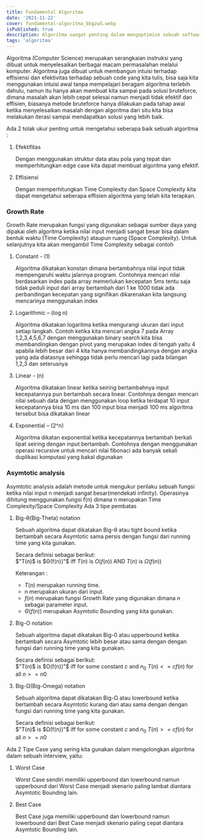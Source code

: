 ```yaml
---
title: Fundamental Algoritma
date: '2021-11-22'
cover: fundamental-algoritma_bbgzw5.webp
isPublished: true
description: Algoritma sangat penting dalam mengoptimize sebuah software dan bahkan dengan membuat algoritma yang lebih baik di beberapa kasus bisa jauh lebih cepat dibandingkan dengan komputer yang lebih powerfull
tags: 'algoritma'
---
```


Algoritma (Computer Science) merupakan serangkaian instruksi yang dibuat untuk menyelesaikan berbagai macam permasalahan melalui komputer.
Algoritma juga dibuat untuk membangun intuisi terhadap effisiensi dan efektivitas terhadap sebuah code yang kita tulis, bisa saja kita menggunakan intuisi awal tanpa mempelajari beragam algoritma terlebih dahulu, namun itu hanya akan membuat kita sampai pada solusi bruteforce, dimana masalah akan lebih cepat selesai namun menjadi tidak efektif dan effisien, biasanya metode bruteforce hanya dilakukan pada tahap awal ketika menyelesaikan masalah dengan algoritma dari situ kita bisa melakukan iterasi sampai mendapatkan solusi yang lebih baik.

Ada 2 tolak ukur penting untuk mengetahui seberapa baik sebuah algoritma :

1. Efektifitas

    Dengan menggunakan struktur data atau pola yang tepat dan memperhitungkan edge case kita dapat membuat algoritma yang efektif.

2. Effisiensi

    Dengan memperhitungkan Time Complexity dan Space Complexity kita dapat mengetahui seberapa effisien algoritma yang telah kita terapkan.

### Growth Rate

Growth Rate merupakan fungsi yang digunakan sebagai sumber daya yang dipakai oleh algoritma ketika nilai input menjadi sangat besar bisa dalam bentuk waktu (Time Complexity) ataupun ruang (Space Complexity). Untuk selanjutnya kita akan mengambil Time Complexity sebagai contoh

1. Constant - (1)

    Algoritma dikatakan konstan dimana bertambahnya nilai input tidak mempengaruhi waktu jalannya program. Contohnya mencari nilai berdasarkan index pada array memerlukan kecepatan 5ms tentu saja tidak peduli input dari array bertambah dari 1 ke 1000 tidak ada perbandingan kecepatan yang signifikan dikarenakan kita langsung mencarinya menggunakan index

2. Logarithmic – (log n)

    Algoritma dikatakan logaritma ketika mengurangi ukuran dari input setiap langkah. Contoh ketika kita mencari angka 7 pada Array 1,2,3,4,5,6,7 dengan menggunakan binary search kita bisa membandingkan dengan pivot yang merupakan index di tengah yaitu 4 apabila lebih besar dari 4 kita hanya membandingkannya dengan angka yang ada diatasnya sehingga tidak perlu mencari lagi pada bilangan 1,2,3 dan seterusnya

3. Linear - (n)

    Algoritma dikatakan linear ketika seiring bertambahnya input kecepatannya pun bertambah secara linear. Contohnya dengan mencari nilai sebuah data dengan menggunakan loop ketika terdapat 10 input kecepatannya bisa 10 ms dan 100 input bisa menjadi 100 ms algoritma tersebut bisa dikatakan linear

4. Exponential – (2^n)

    Algoritma dikatan exponential ketika kecepatannya bertambah berkali lipat seiring dengan input bertambah. Contohnya dengan menggunakan operasi recursive untuk mencari nilai fibonaci ada banyak sekali duplikasi komputasi yang bakal digunakan

### Asymtotic analysis

Asymtotic analysis adalah metode untuk mengukur perilaku sebuah fungsi ketika nilai input n menjadi sangat besar(mendekati infinity). Operasinya dihitung menggunakan fungsi f(n) dimana n merupakan Time Complexity/Space Complexity Ada 3 tipe pembatas

1.  Big-θ(Big-Theta) notation

    Sebuah algoritma dapat dikatakan Big-θ atau tight bound ketika bertambah secara Asymtotic sama persis dengan fungsi dari running time yang kita gunakan.

    Secara definisi sebagai berikut:  
    $"T(n)$ is $Θ(f(n))"$ iff $T(n)$ is $O(f(n))$ AND $T(n)$ is $Ω(f(n))$

    Keterangan :

    -   $T(n)$ merupakan running time.
    -   n merupakan ukuran dari input.
    -   $f(n)$ merupakan fungsi Growth Rate yang digunakan dimana n sebagai parameter input.
    -   $Θ(f(n))$ merupakan Asymtotic Bounding yang kita gunakan.

2.  Big-O notation

    Sebuah algoritma dapat dikatakan Big-0 atau upperbound ketika bertambah secara Asymtotic lebih besar atau sama dengan dengan fungsi dari running time yang kita gunakan.

    Secara definisi sebagai berikut:  
    $"T(n)$ is $O(f(n))"$ iff for some constant $c$ and $n_{0}$ $T(n) <= cf(n)$ for all $n >= n0$

3.  Big-Ω(Big-Omega) notation

    Sebuah algoritma dapat dikatakan Big-Ω atau lowerbound ketika bertambah secara Asymtotic kurang dari atau sama dengan dengan fungsi dari running time yang kita gunakan.

    Secara definisi sebagai berikut:  
    $"T(n)$ is $Ω(f(n))"$ iff for some constant $c$ and $n_{0}$ $T(n) >= cf(n)$ for all $n >= n0$

Ada 2 Tipe Case yang sering kita gunakan dalam mengolongkan algoritma dalam sebuah interview, yaitu:

1. Worst Case

    Worst Case sendiri memiliki upperbound dan lowerbound namun upperbound dari Worst Case menjadi skenario paling lambat diantara Asymtotic Bounding lain.

2. Best Case

    Best Case juga memiliki upperbound dan lowerbound namun lowerbound dari Best Case menjadi skenario paling cepat diantara Asymtotic Bounding lain.
